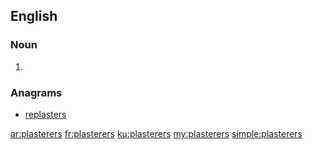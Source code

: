 ==English==

===Noun===
{{head|en}}

# {{plural of|plasterer}}

===Anagrams===
* [[replasters#English|replasters]]

[[ar:plasterers]]
[[fr:plasterers]]
[[ku:plasterers]]
[[my:plasterers]]
[[simple:plasterers]]